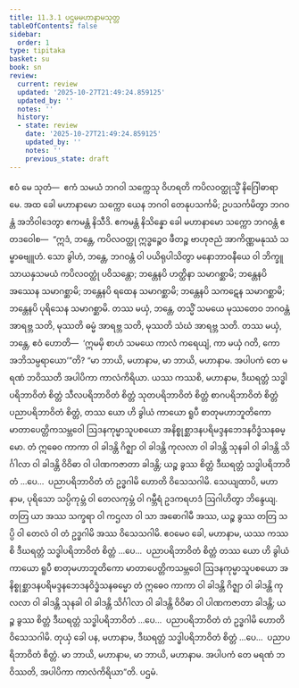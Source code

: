 ```yaml
---
title: 11.3.1 ပဌမမဟာနာမသုတ္တ
tableOfContents: false
sidebar:
  order: 1
type: tipitaka
basket: su
book: sn
review:
  current: review
  updated: '2025-10-27T21:49:24.859125'
  updated_by: ''
  notes: ''
  history:
  - state: review
    date: '2025-10-27T21:49:24.859125'
    updated_by: ''
    notes: ''
    previous_state: draft
---
```



<ReviewStatus review={frontmatter.review} showDetails={true} />

<HypothesisAnnotation frontmatter={frontmatter} />

<DynamicBreadcrumb />

<Division number="1017" book="sn" e="ch" v="18" p="432">

<Paragraph number="1903" book="sn">
ဧဝံ မေ သုတံ—  ဧကံ သမယံ ဘဂဝါ သက္ကေသု ဝိဟရတိ ကပိလဝတ္ထုသ္မိံ နိဂြေါဓာရာမေ. အထ ခေါ မဟာနာမော သက္ကော ယေန ဘဂဝါ တေနုပသင်္ကမိ; ဥပသင်္ကမိတွာ ဘဂဝန္တံ အဘိဝါဒေတွာ ဧကမန္တံ နိသီဒိ. ဧကမန္တံ နိသိန္နော ခေါ မဟာနာမော သက္ကော ဘဂဝန္တံ ဧတဒဝေါစ—  “ဣဒံ, ဘန္တေ, ကပိလဝတ္ထု ဣဒ္ဓဉ္စေဝ ဖီတဉ္စ ဗာဟုဇညံ အာကိဏ္ဏမနုဿံ သမ္ဗာဓဗျူဟံ. သော ခွါဟံ, ဘန္တေ, ဘဂဝန္တံ ဝါ ပယိရုပါသိတွာ မနောဘာဝနီယေ ဝါ ဘိက္ခူ သာယနှသမယံ ကပိလဝတ္ထုံ ပဝိသန္တော; ဘန္တေနပိ ဟတ္ထိနာ သမာဂစ္ဆာမိ; ဘန္တေနပိ အဿေန သမာဂစ္ဆာမိ; ဘန္တေနပိ ရထေန သမာဂစ္ဆာမိ; ဘန္တေနပိ သကဋေန သမာဂစ္ဆာမိ; ဘန္တေနပိ ပုရိသေန သမာဂစ္ဆာမိ. တဿ မယှံ, ဘန္တေ, တသ္မိံ သမယေ မုဿတေဝ ဘဂဝန္တံ အာရဗ္ဘ သတိ, မုဿတိ ဓမ္မံ အာရဗ္ဘ သတိ, မုဿတိ သံဃံ အာရဗ္ဘ သတိ. တဿ မယှံ, ဘန္တေ, ဧဝံ ဟောတိ—  ‘ဣမမှိ စာဟံ သမယေ ကာလံ ကရေယျံ, ကာ မယှံ ဂတိ, ကော အဘိသမ္ပရာယော’”တိ?
</Paragraph>

<Paragraph number="1904" book="sn">
“မာ ဘာယိ, မဟာနာမ, မာ ဘာယိ, မဟာနာမ. အပါပကံ တေ မရဏံ ဘဝိဿတိ အပါပိကာ ကာလံကိရိယာ. ယဿ ကဿစိ, မဟာနာမ, ဒီဃရတ္တံ သဒ္ဓါပရိဘာဝိတံ စိတ္တံ သီလပရိဘာဝိတံ စိတ္တံ သုတပရိဘာဝိတံ စိတ္တံ စာဂပရိဘာဝိတံ စိတ္တံ ပညာပရိဘာဝိတံ စိတ္တံ, တဿ ယော ဟိ ခွါယံ ကာယော ရူပီ စာတုမဟာဘူတိကော မာတာပေတ္တိကသမ္ဘဝေါ ဩဒနကုမ္မာသူပစယော အနိစ္စုစ္ဆာဒနပရိမဒ္ဒနဘေဒနဝိဒ္ဓံသနဓမ္မော. တံ ဣဓေဝ ကာကာ ဝါ ခါဒန္တိ ဂိဇ္ဈာ ဝါ ခါဒန္တိ ကုလလာ ဝါ ခါဒန္တိ သုနခါ ဝါ ခါဒန္တိ သိင်္ဂါလာ ဝါ ခါဒန္တိ ဝိဝိဓာ ဝါ ပါဏကဇာတာ ခါဒန္တိ; ယဉ္စ ခွဿ စိတ္တံ ဒီဃရတ္တံ သဒ္ဓါပရိဘာဝိတံ …ပေ…  ပညာပရိဘာဝိတံ တံ ဥဒ္ဓဂါမိ ဟောတိ ဝိသေသဂါမိ.
</Paragraph>

<Paragraph number="1905" book="sn">
သေယျထာပိ, မဟာနာမ, ပုရိသော သပ္ပိကုမ္ဘံ ဝါ တေလကုမ္ဘံ ဝါ ဂမ္ဘီရံ ဥဒကရဟဒံ ဩဂါဟိတွာ ဘိန္ဒေယျ. တတြ ယာ အဿ သက္ခရာ ဝါ ကဌလာ ဝါ သာ အဓောဂါမီ အဿ, ယဉ္စ ခွဿ တတြ သပ္ပိ ဝါ တေလံ ဝါ တံ ဥဒ္ဓဂါမိ အဿ ဝိသေသဂါမိ. ဧဝမေဝ ခေါ, မဟာနာမ, ယဿ ကဿစိ ဒီဃရတ္တံ သဒ္ဓါပရိဘာဝိတံ စိတ္တံ …ပေ…  ပညာပရိဘာဝိတံ စိတ္တံ တဿ ယော ဟိ ခွါယံ ကာယော ရူပီ စာတုမဟာဘူတိကော မာတာပေတ္တိကသမ္ဘဝေါ ဩဒနကုမ္မာသူပစယော အနိစ္စုစ္ဆာဒနပရိမဒ္ဒနဘေဒနဝိဒ္ဓံသနဓမ္မော တံ ဣဓေဝ ကာကာ ဝါ ခါဒန္တိ ဂိဇ္ဈာ ဝါ ခါဒန္တိ ကုလလာ ဝါ ခါဒန္တိ သုနခါ ဝါ ခါဒန္တိ သိင်္ဂါလာ ဝါ ခါဒန္တိ ဝိဝိဓာ ဝါ ပါဏကဇာတာ ခါဒန္တိ; ယဉ္စ ခွဿ စိတ္တံ ဒီဃရတ္တံ သဒ္ဓါပရိဘာဝိတံ …ပေ…  ပညာပရိဘာဝိတံ တံ ဥဒ္ဓဂါမိ ဟောတိ ဝိသေသဂါမိ. တုယှံ ခေါ ပန, မဟာနာမ, ဒီဃရတ္တံ သဒ္ဓါပရိဘာဝိတံ စိတ္တံ …ပေ…  ပညာပရိဘာဝိတံ စိတ္တံ. မာ ဘာယိ, မဟာနာမ, မာ ဘာယိ, မဟာနာမ. အပါပကံ တေ မရဏံ ဘဝိဿတိ, အပါပိကာ ကာလံကိရိယာ”တိ.

</Paragraph>
</Division>

<Paragraph number="1906" type="center" book="sn">
ပဌမံ.
</Paragraph>